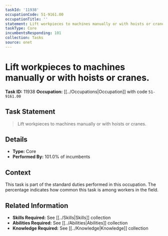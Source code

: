 ```yaml
---
taskId: '11938'
occupationCode: 51-9161.00
occupationTitle: ''
statement: Lift workpieces to machines manually or with hoists or cranes.
taskType: Core
incumbentsResponding: 101
collection: Tasks
source: onet
---
```

# Lift workpieces to machines manually or with hoists or cranes.

**Task ID:** 11938
**Occupation:** [[../Occupations|Occupation]] with code `51-9161.00`

## Task Statement

> Lift workpieces to machines manually or with hoists or cranes.

## Details

- **Type:** Core
- **Performed By:** 101.0% of incumbents

## Context

This task is part of the standard duties performed in this occupation. The percentage indicates how common this task is among workers in the field.

## Related Information

- **Skills Required:** See [[../Skills|Skills]] collection
- **Abilities Required:** See [[../Abilities|Abilities]] collection
- **Knowledge Required:** See [[../Knowledge|Knowledge]] collection
